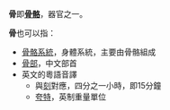 '''骨'''即'''[[骨骼|骨骼]]'''，器官之一。

'''骨'''也可以指：
* [[骨骼系統|骨骼系統]]，身體系統，主要由骨骼組成
* [[骨部|骨部]]，中文部首
* 英文{{lang|en|quarter}}的粵語音譯
** 與[[刻|刻]]對應，四分之一小時，即15分鐘
** [[夸特|夸特]]，英制重量單位

{{消歧義|Cat=一字消歧義}}